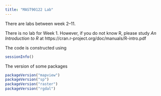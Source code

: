 ```yaml
---
title: "MAST90122 Lab"
---
```


There are labs between week 2--11. 

There is no lab for Week 1. However, if you do not know R, please study *An Introduction to R* at https://cran.r-project.org/doc/manuals/R-intro.pdf


The code is constructed using 
```r
sessionInfo()
```



The version of some packages
```r
packageVersion("mapview")
packageVersion("sp")
packageVersion("raster")
packageVersion("rgdal")
```